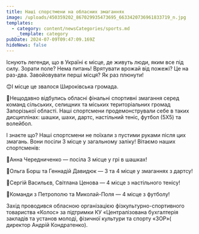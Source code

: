 ```yaml
---
title: Наші спорстмени на обласних змаганнях
image: /uploads/450359202_867029935473695_6633420736961833719_n.jpg
templates:
  - category: content/newsCategories/sports.md
    _template: category
pubDate: 2024-07-09T09:47:09.169Z
hideNews: false
---
```


Існують легенди, що в Україні є місце, де живуть люди, яким все під силу. Зорати поле? Нема питань! Врятувати врожай від пожежі? Це на раз-два. Завойовувати перші місця? Як раз плюнути!

😊І місце це звалося Широківська громада.

🤔Нещодавно відбулись обласні фінальні спортивні змагання серед команд сільських, селищних та міських територіальних громад Запорізької області. Наші спортсмени продемонстрували себе в таких дисциплінах: шашки, шахи, дартс, настільний теніс, футбол (5Х5) та волейбол.

І знаєте що? Наші спортсмени не поїхали з пустими руками після цих змагань. Вони посіли 3 місце у загальному заліку! Вітаємо наших спортсменів:

🎉Анна Чередниченко — посіла 3 місце у грі в шашках!

🎉Ольга Борш та Геннадій Давидюк — 3 та 4 місце у змаганнях з дартсу!

🎉Сергій Васильєв, Світлана Ценова — 4 місце з настільного тенісу!

🎉Команди з Петрополю та Миколай-Поля — 4 місце з футболу!

Захід проводився обласною організацією фізкультурно-спортивного товариства «Колос» за підтримки КУ «Централізована бухгалтерія закладів та установ молоді, фізичної культури та спорту «ЗОР»( директор Андрій Кондратенко).
